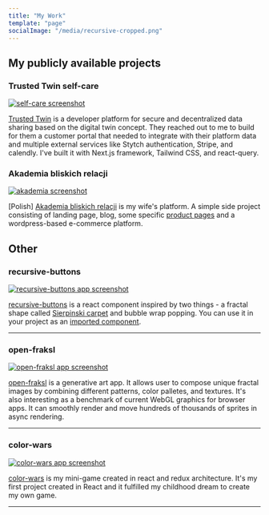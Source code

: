 ```yaml
---
title: "My Work"
template: "page"
socialImage: "/media/recursive-cropped.png"
---
```


## My publicly available projects

### Trusted Twin self-care

[![self-care screenshot](/media/self-care.png)](https://selfcare.trustedtwin.com/)

[Trusted Twin](https://trustedtwin.com/) is a developer platform for secure and decentralized data sharing based on the digital twin concept. They reached out to me to build for them a customer portal that needed to integrate with their platform data and multiple external services like Stytch authentication, Stripe, and calendly. I've built it with Next.js framework, Tailwind CSS, and react-query.

### Akademia bliskich relacji

[![akademia screenshot](/media/akb.png)](https://akademiabliskichrelacji.pl/)

\[Polish\] [Akademia bliskich relacji](https://akademiabliskichrelacji.pl/) is my wife's platform. A simple side project consisting of landing page, blog, some specific [product pages](https://www.akademiabliskichrelacji.pl/fundament/) and a wordpress-based e-commerce platform.

## Other

### recursive-buttons

[![recursive-buttons app screenshot](/media/recursive-cropped.png)](https://recursivebuttons.mcalus.dev)

[recursive-buttons] is a react component inspired by two things - a fractal shape called [Sierpinski carpet](https://en.wikipedia.org/wiki/Sierpinski_carpet) and bubble wrap popping. You can use it in your project as an [imported component](https://github.com/mcalus3/recursive-buttons).

---

### open-fraksl

[![open-fraksl app screenshot](/media/open-fraksl.png)](https://openfraksl.mcalus.dev)

[open-fraksl] is a generative art app. It allows user to compose unique fractal images by combining different patterns, color palletes, and textures. It's also interesting as a benchmark of current WebGL graphics for browser apps. It can smoothly render and move hundreds of thousands of sprites in async rendering.

---

### color-wars

[![color-wars app screenshot](color-wars-cropped.png)](https://colorwars.mcalus.dev)

[color-wars] is my mini-game created in react and redux architecture. It's my first project created in React and it fulfilled my childhood dream to create my own game.

---

[recursive-buttons]: https://recursivebuttons.mcalus.dev
[open-fraksl]: https://openfraksl.mcalus.dev
[color-wars]: https://colorwars.mcalus.dev
